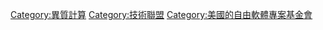 {{Category main}}
[[Category:異質計算|Category:異質計算]]
[[Category:技術聯盟|Category:技術聯盟]]
[[Category:美國的自由軟體專案基金會|Category:美國的自由軟體專案基金會]]